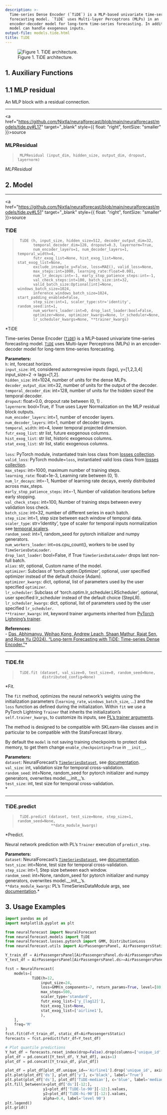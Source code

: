 ```yaml
---
description: >-
  Time-series Dense Encoder (`TiDE`) is a MLP-based univariate time-series
  forecasting model. `TiDE` uses Multi-layer Perceptrons (MLPs) in an
  encoder-decoder model for long-term time-series forecasting. In addition, this
  model can handle exogenous inputs.
output-file: models.tide.html
title: TiDE
---
```



<figure>
<img src="imgs_models/tide.png" alt="Figure 1. TiDE architecture." />
<figcaption aria-hidden="true">Figure 1. TiDE architecture.</figcaption>
</figure>

## 1. Auxiliary Functions

## 1.1 MLP residual

An MLP block with a residual connection.

------------------------------------------------------------------------

<a
href="https://github.com/Nixtla/neuralforecast/blob/main/neuralforecast/models/tide.py#L17"
target="_blank" style={{ float: "right", fontSize: "smaller" }}>source</a>

### MLPResidual

> ``` text
>  MLPResidual (input_dim, hidden_size, output_dim, dropout, layernorm)
> ```

*MLPResidual*

## 2. Model

------------------------------------------------------------------------

<a
href="https://github.com/Nixtla/neuralforecast/blob/main/neuralforecast/models/tide.py#L51"
target="_blank" style={{ float: "right", fontSize: "smaller" }}>source</a>

### TiDE

> ``` text
>  TiDE (h, input_size, hidden_size=512, decoder_output_dim=32,
>        temporal_decoder_dim=128, dropout=0.3, layernorm=True,
>        num_encoder_layers=1, num_decoder_layers=1, temporal_width=4,
>        futr_exog_list=None, hist_exog_list=None, stat_exog_list=None,
>        exclude_insample_y=False, loss=MAE(), valid_loss=None,
>        max_steps:int=1000, learning_rate:float=0.001,
>        num_lr_decays:int=-1, early_stop_patience_steps:int=-1,
>        val_check_steps:int=100, batch_size:int=32,
>        valid_batch_size:Optional[int]=None, windows_batch_size=1024,
>        inference_windows_batch_size=1024, start_padding_enabled=False,
>        step_size:int=1, scaler_type:str='identity', random_seed:int=1,
>        num_workers_loader:int=0, drop_last_loader:bool=False,
>        optimizer=None, optimizer_kwargs=None, lr_scheduler=None,
>        lr_scheduler_kwargs=None, **trainer_kwargs)
> ```

\*TiDE

Time-series Dense Encoder
([`TiDE`](https://nixtlaverse.nixtla.io/neuralforecast/models.tide.html#tide))
is a MLP-based univariate time-series forecasting model.
[`TiDE`](https://nixtlaverse.nixtla.io/neuralforecast/models.tide.html#tide)
uses Multi-layer Perceptrons (MLPs) in an encoder-decoder model for
long-term time-series forecasting.

**Parameters:**<br/> `h`: int, forecast horizon.<br/> `input_size`: int,
considered autorregresive inputs (lags), y=\[1,2,3,4\] input_size=2 -\>
lags=\[1,2\].<br/> `hidden_size`: int=1024, number of units for the dense
MLPs.<br/> `decoder_output_dim`: int=32, number of units for the output
of the decoder.<br/> `temporal_decoder_dim`: int=128, number of units for
the hidden sizeof the temporal decoder.<br/> `dropout`: float=0.0,
dropout rate between (0, 1) .<br/> `layernorm`: bool=True, if True uses
Layer Normalization on the MLP residual block outputs.<br/>
`num_encoder_layers`: int=1, number of encoder layers.<br/>
`num_decoder_layers`: int=1, number of decoder layers.<br/>
`temporal_width`: int=4, lower temporal projected dimension.<br/>
`futr_exog_list`: str list, future exogenous columns.<br/>
`hist_exog_list`: str list, historic exogenous columns.<br/>
`stat_exog_list`: str list, static exogenous columns.<br/>  
`loss`: PyTorch module, instantiated train loss class from [losses
collection](https://nixtla.github.io/neuralforecast/losses.pytorch.html).<br/>
`valid_loss`: PyTorch module=`loss`, instantiated valid loss class from
[losses
collection](https://nixtla.github.io/neuralforecast/losses.pytorch.html).<br/>
`max_steps`: int=1000, maximum number of training steps.<br/>
`learning_rate`: float=1e-3, Learning rate between (0, 1).<br/>
`num_lr_decays`: int=-1, Number of learning rate decays, evenly
distributed across max_steps.<br/> `early_stop_patience_steps`: int=-1,
Number of validation iterations before early stopping.<br/>
`val_check_steps`: int=100, Number of training steps between every
validation loss check.<br/> `batch_size`: int=32, number of different
series in each batch.<br/> `step_size`: int=1, step size between each
window of temporal data.<br/> `scaler_type`: str=‘identity’, type of
scaler for temporal inputs normalization see [temporal
scalers](https://nixtla.github.io/neuralforecast/common.scalers.html).<br/>
`random_seed`: int=1, random_seed for pytorch initializer and numpy
generators.<br/> `num_workers_loader`: int=os.cpu_count(), workers to be
used by `TimeSeriesDataLoader`.<br/> `drop_last_loader`: bool=False, if
True `TimeSeriesDataLoader` drops last non-full batch.<br/> `alias`: str,
optional, Custom name of the model.<br/> `optimizer`: Subclass of
‘torch.optim.Optimizer’, optional, user specified optimizer instead of
the default choice (Adam).<br/> `optimizer_kwargs`: dict, optional, list
of parameters used by the user specified `optimizer`.<br/>
`lr_scheduler`: Subclass of ‘torch.optim.lr_scheduler.LRScheduler’,
optional, user specified lr_scheduler instead of the default choice
(StepLR).<br/> `lr_scheduler_kwargs`: dict, optional, list of parameters
used by the user specified `lr_scheduler`.<br/> `**trainer_kwargs`: int,
keyword trainer arguments inherited from [PyTorch Lighning’s
trainer](https://pytorch-lightning.readthedocs.io/en/stable/api/pytorch_lightning.trainer.trainer.Trainer.html?highlight=trainer).<br/>

**References:**<br/> - [Das, Abhimanyu, Weihao Kong, Andrew Leach, Shaan
Mathur, Rajat Sen, and Rose Yu (2024). “Long-term Forecasting with TiDE:
Time-series Dense Encoder.”](http://arxiv.org/abs/2304.08424)\*

------------------------------------------------------------------------

### TiDE.fit

> ``` text
>  TiDE.fit (dataset, val_size=0, test_size=0, random_seed=None,
>            distributed_config=None)
> ```

\*Fit.

The `fit` method, optimizes the neural network’s weights using the
initialization parameters (`learning_rate`, `windows_batch_size`, …) and
the `loss` function as defined during the initialization. Within `fit`
we use a PyTorch Lightning `Trainer` that inherits the initialization’s
`self.trainer_kwargs`, to customize its inputs, see [PL’s trainer
arguments](https://pytorch-lightning.readthedocs.io/en/stable/api/pytorch_lightning.trainer.trainer.Trainer.html?highlight=trainer).

The method is designed to be compatible with SKLearn-like classes and in
particular to be compatible with the StatsForecast library.

By default the `model` is not saving training checkpoints to protect
disk memory, to get them change `enable_checkpointing=True` in
`__init__`.

**Parameters:**<br/> `dataset`: NeuralForecast’s
[`TimeSeriesDataset`](https://nixtlaverse.nixtla.io/neuralforecast/tsdataset.html#timeseriesdataset),
see
[documentation](https://nixtla.github.io/neuralforecast/tsdataset.html).<br/>
`val_size`: int, validation size for temporal cross-validation.<br/>
`random_seed`: int=None, random_seed for pytorch initializer and numpy
generators, overwrites model.\_\_init\_\_’s.<br/> `test_size`: int, test
size for temporal cross-validation.<br/>\*

------------------------------------------------------------------------

### TiDE.predict

> ``` text
>  TiDE.predict (dataset, test_size=None, step_size=1, random_seed=None,
>                **data_module_kwargs)
> ```

\*Predict.

Neural network prediction with PL’s `Trainer` execution of
`predict_step`.

**Parameters:**<br/> `dataset`: NeuralForecast’s
[`TimeSeriesDataset`](https://nixtlaverse.nixtla.io/neuralforecast/tsdataset.html#timeseriesdataset),
see
[documentation](https://nixtla.github.io/neuralforecast/tsdataset.html).<br/>
`test_size`: int=None, test size for temporal cross-validation.<br/>
`step_size`: int=1, Step size between each window.<br/> `random_seed`:
int=None, random_seed for pytorch initializer and numpy generators,
overwrites model.\_\_init\_\_’s.<br/> `**data_module_kwargs`: PL’s
TimeSeriesDataModule args, see
[documentation](https://pytorch-lightning.readthedocs.io/en/1.6.1/extensions/datamodules.html#using-a-datamodule).\*

## 3. Usage Examples

```python
import pandas as pd
import matplotlib.pyplot as plt

from neuralforecast import NeuralForecast
from neuralforecast.models import TiDE
from neuralforecast.losses.pytorch import GMM, DistributionLoss
from neuralforecast.utils import AirPassengersPanel, AirPassengersStatic

Y_train_df = AirPassengersPanel[AirPassengersPanel.ds<AirPassengersPanel['ds'].values[-12]] # 132 train
Y_test_df = AirPassengersPanel[AirPassengersPanel.ds>=AirPassengersPanel['ds'].values[-12]].reset_index(drop=True) # 12 test

fcst = NeuralForecast(
    models=[
            TiDE(h=12,
                input_size=24,
                loss=GMM(n_components=7, return_params=True, level=[80,90]),
                max_steps=500,
                scaler_type='standard',
                futr_exog_list=['y_[lag12]'],
                hist_exog_list=None,
                stat_exog_list=['airline1'],
                ),     
    ],
    freq='M'
)
fcst.fit(df=Y_train_df, static_df=AirPassengersStatic)
forecasts = fcst.predict(futr_df=Y_test_df)

# Plot quantile predictions
Y_hat_df = forecasts.reset_index(drop=False).drop(columns=['unique_id','ds'])
plot_df = pd.concat([Y_test_df, Y_hat_df], axis=1)
plot_df = pd.concat([Y_train_df, plot_df])

plot_df = plot_df[plot_df.unique_id=='Airline1'].drop('unique_id', axis=1)
plt.plot(plot_df['ds'], plot_df['y'], c='black', label='True')
plt.plot(plot_df['ds'], plot_df['TiDE-median'], c='blue', label='median')
plt.fill_between(x=plot_df['ds'][-12:], 
                 y1=plot_df['TiDE-lo-90'][-12:].values,
                 y2=plot_df['TiDE-hi-90'][-12:].values,
                 alpha=0.4, label='level 90')
plt.legend()
plt.grid()
```

